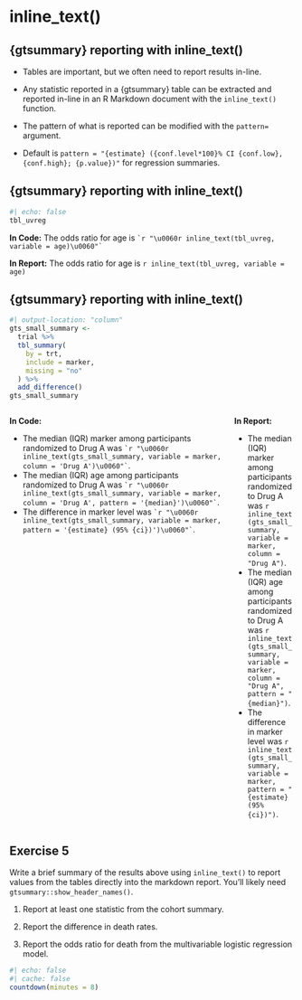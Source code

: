 # inline_text()

## {gtsummary} reporting with inline_text()

-   Tables are important, but we often need to [report results in-line]{.emphasis}.

-   Any statistic reported in a {gtsummary} table can be extracted and reported in-line in an R Markdown document with the `inline_text()` function.

-   The pattern of what is reported can be modified with the `pattern=` argument.

-   Default is `pattern = "{estimate} ({conf.level*100}% CI {conf.low}, {conf.high}; {p.value})"` for regression summaries.

## {gtsummary} reporting with inline_text()

```r
#| echo: false
tbl_uvreg
```

**In Code:** The odds ratio for age is `` `r "\u0060r inline_text(tbl_uvreg, variable = age)\u0060"` ``

**In Report:** The odds ratio for age is `r inline_text(tbl_uvreg, variable = age)`

## {gtsummary} reporting with inline_text()

```r
#| output-location: "column"
gts_small_summary <-
  trial %>% 
  tbl_summary(
    by = trt,
    include = marker,
    missing = "no"
  ) %>%
  add_difference()
gts_small_summary
```

::: columns
::: {.column width="78%"}
::: {.small}
**In Code:** 

- The median (IQR) marker among participants randomized to Drug A was `` `r "\u0060r inline_text(gts_small_summary, variable = marker, column = 'Drug A')\u0060"` ``.
- The median (IQR) age among participants randomized to Drug A was `` `r "\u0060r inline_text(gts_small_summary, variable = marker, column = 'Drug A', pattern = '{median}')\u0060"` ``.
- The difference in marker level was `` `r "\u0060r inline_text(gts_small_summary, variable = marker, pattern = '{estimate} (95% {ci})')\u0060"` ``.
:::
:::

::: {.column width="22%"}
::: {.smaller}
**In Report:** 

- The median (IQR) marker among participants randomized to Drug A was `r inline_text(gts_small_summary, variable = marker, column = "Drug A")`.
- The median (IQR) age among participants randomized to Drug A was `r inline_text(gts_small_summary, variable = marker, column = "Drug A", pattern = "{median}")`.
- The difference in marker level was `r inline_text(gts_small_summary, variable = marker, pattern = "{estimate} (95% {ci})")`.
:::
:::
:::





## Exercise 5

Write a brief summary of the results above using `inline_text()` to report values from the tables directly into the markdown report.
You'll likely need `gtsummary::show_header_names()`.

1. Report at least one statistic from the cohort summary. 

1. Report the difference in death rates. 

1. Report the odds ratio for death from the multivariable logistic regression model.

```r
#| echo: false
#| cache: false
countdown(minutes = 8)
```